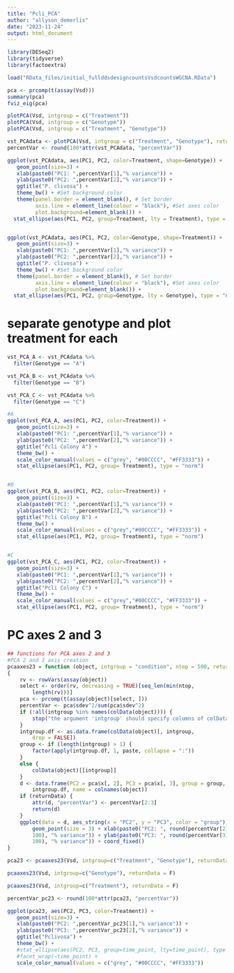 ```yaml
---
title: "Pcli_PCA"
author: "allyson_demerlis"
date: "2023-11-24"
output: html_document
---
```


```r
library(DESeq2)
library(tidyverse)
library(factoextra)

load("RData_files/initial_fullddsdesigncountsVsdcountsWGCNA.RData")
```


```r
pca <- prcomp(t(assay(Vsd)))
summary(pca)
fviz_eig(pca)
```


```r
plotPCA(Vsd, intgroup = c("Treatment"))
plotPCA(Vsd, intgroup = c("Genotype"))
plotPCA(Vsd, intgroup = c("Treatment", "Genotype"))

vst_PCAdata <- plotPCA(Vsd, intgroup = c("Treatment", "Genotype"), returnData = TRUE)
percentVar <- round(100*attr(vst_PCAdata, "percentVar")) 

ggplot(vst_PCAdata, aes(PC1, PC2, color=Treatment, shape=Genotype)) +
   geom_point(size=3) +
   xlab(paste0("PC1: ",percentVar[1],"% variance")) +
   ylab(paste0("PC2: ",percentVar[2],"% variance")) +
   ggtitle("P. clivosa") +
   theme_bw() + #Set background color
   theme(panel.border = element_blank(), # Set border
         axis.line = element_line(colour = "black"), #Set axes color
         plot.background=element_blank()) + 
  stat_ellipse(aes(PC1, PC2, group=Treatment, lty = Treatment), type = "norm")


ggplot(vst_PCAdata, aes(PC1, PC2, color=Genotype, shape=Treatment)) +
   geom_point(size=3) +
   xlab(paste0("PC1: ",percentVar[1],"% variance")) +
   ylab(paste0("PC2: ",percentVar[2],"% variance")) +
   ggtitle("P. clivosa") +
   theme_bw() + #Set background color
   theme(panel.border = element_blank(), # Set border
         axis.line = element_line(colour = "black"), #Set axes color
         plot.background=element_blank()) + 
  stat_ellipse(aes(PC1, PC2, group=Genotype, lty = Genotype), type = "norm")
```


# separate genotype and plot treatment for each 

```r
vst_PCA_A <- vst_PCAdata %>% 
  filter(Genotype == "A")

vst_PCA_B <- vst_PCAdata %>% 
  filter(Genotype == "B")

vst_PCA_C <- vst_PCAdata %>% 
  filter(Genotype == "C")

#A
ggplot(vst_PCA_A, aes(PC1, PC2, color=Treatment)) + 
   geom_point(size=3) +
   xlab(paste0("PC1: ",percentVar[1],"% variance")) +
   ylab(paste0("PC2: ",percentVar[2],"% variance")) +
   ggtitle("Pcli Colony A") +
   theme_bw() + 
   scale_color_manual(values = c("grey", "#00CCCC", "#FF3333")) + 
   stat_ellipse(aes(PC1, PC2, group= Treatment), type = "norm")


#B
ggplot(vst_PCA_B, aes(PC1, PC2, color=Treatment)) + 
   geom_point(size=3) +
   xlab(paste0("PC1: ",percentVar[1],"% variance")) +
   ylab(paste0("PC2: ",percentVar[2],"% variance")) +
   ggtitle("Pcli Colony B") +
   theme_bw() + 
   scale_color_manual(values = c("grey","#00CCCC", "#FF3333")) + 
   stat_ellipse(aes(PC1, PC2, group= Treatment), type = "norm")


#C
ggplot(vst_PCA_C, aes(PC1, PC2, color=Treatment)) + 
   geom_point(size=3) +
   xlab(paste0("PC1: ",percentVar[1],"% variance")) +
   ylab(paste0("PC2: ",percentVar[2],"% variance")) +
   ggtitle("Pcli Colony C") +
   theme_bw() + 
   scale_color_manual(values = c("grey","#00CCCC", "#FF3333")) + 
   stat_ellipse(aes(PC1, PC2, group= Treatment), type = "norm")

```

# PC axes 2 and 3
```r
## functions for PCA axes 2 and 3
#PCA 2 and 3 axis creation
pcaaxes23 = function (object, intgroup = "condition", ntop = 500, returnData = FALSE) 
{
    rv <- rowVars(assay(object))
    select <- order(rv, decreasing = TRUE)[seq_len(min(ntop, 
        length(rv)))]
    pca <- prcomp(t(assay(object)[select, ]))
    percentVar <- pca$sdev^2/sum(pca$sdev^2)
    if (!all(intgroup %in% names(colData(object)))) {
        stop("the argument 'intgroup' should specify columns of colData(dds)")
    }
    intgroup.df <- as.data.frame(colData(object)[, intgroup, 
        drop = FALSE])
    group <- if (length(intgroup) > 1) {
        factor(apply(intgroup.df, 1, paste, collapse = ":"))
    }
    else {
        colData(object)[[intgroup]]
    }
    d <- data.frame(PC2 = pca$x[, 2], PC3 = pca$x[, 3], group = group, 
        intgroup.df, name = colnames(object))
    if (returnData) {
        attr(d, "percentVar") <- percentVar[2:3]
        return(d)
    }
    ggplot(data = d, aes_string(x = "PC2", y = "PC3", color = "group")) + 
        geom_point(size = 3) + xlab(paste0("PC2: ", round(percentVar[2] * 
        100), "% variance")) + ylab(paste0("PC3: ", round(percentVar[3] * 
        100), "% variance")) + coord_fixed()
}
```


```r
pca23 <- pcaaxes23(Vsd, intgroup=c("Treatment", "Genotype"), returnData = TRUE)

pcaaxes23(Vsd, intgroup=c("Genotype"), returnData = F)

pcaaxes23(Vsd, intgroup=c("Treatment"), returnData = F)

percentVar_pc23 <- round(100*attr(pca23, "percentVar")) 

ggplot(pca23, aes(PC2, PC3, color=Treatment)) + 
   geom_point(size=3) +
   xlab(paste0("PC2: ",percentVar_pc23[1],"% variance")) +
   ylab(paste0("PC3: ",percentVar_pc23[2],"% variance")) +
   ggtitle("Pclivosa") +
   theme_bw() + 
   #stat_ellipse(aes(PC2, PC3, group=time_point, lty=time_point), type = "norm") +
   #facet_wrap(~time_point) +
   scale_color_manual(values = c("grey", "#00CCCC", "#FF3333"))

```